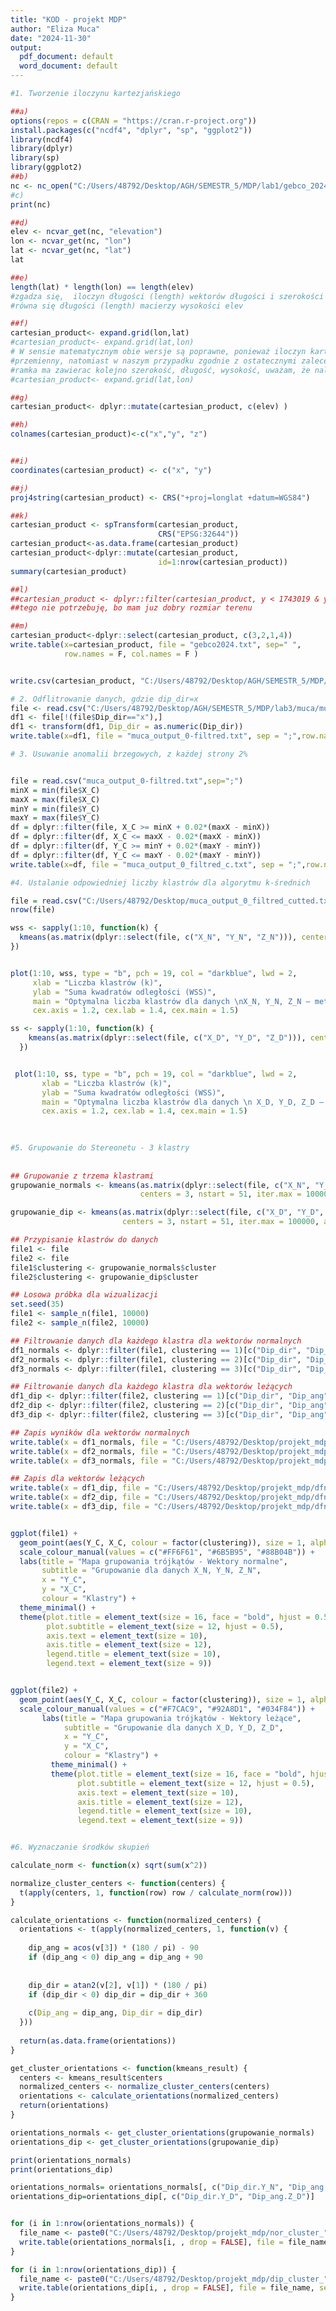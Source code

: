 ---
title: "KOD - projekt MDP"
author: "Eliza Muca"
date: "2024-11-30"
output:
  pdf_document: default
  word_document: default
---

```{r}
#1. Tworzenie iloczynu kartezjańskiego

##a)
options(repos = c(CRAN = "https://cran.r-project.org"))
install.packages(c("ncdf4", "dplyr", "sp", "ggplot2"))
library(ncdf4)
library(dplyr)
library(sp)
library(ggplot2)
##b)
nc <- nc_open("C:/Users/48792/Desktop/AGH/SEMESTR_5/MDP/lab1/gebco_2024.nc")
#c)
print(nc)

##d)
elev <- ncvar_get(nc, "elevation")
lon <- ncvar_get(nc, "lon")
lat <- ncvar_get(nc, "lat")
lat

##e)
length(lat) * length(lon) == length(elev)
#zgadza się,  iloczyn długości (length) wektorów długości i szerokości geograficznej
#równa się długości (length) macierzy wysokości elev

##f)
cartesian_product<- expand.grid(lon,lat)
#cartesian_product<- expand.grid(lat,lon) 
# W sensie matematycznym obie wersje są poprawne, ponieważ iloczyn kartezjański jest
#przemienny, natomiast w naszym przypadku zgodnie z ostatecznymi zaleceniami i tym, że nasza
#ramka ma zawierac kolejno szerokość, długość, wysokość, uważam, że należy wybrać wersję powyższą
#cartesian_product<- expand.grid(lat,lon)

##g)
cartesian_product<- dplyr::mutate(cartesian_product, c(elev) )

##h)
colnames(cartesian_product)<-c("x","y", "z")


##i)
coordinates(cartesian_product) <- c("x", "y")

##j)
proj4string(cartesian_product) <- CRS("+proj=longlat +datum=WGS84")

##k)
cartesian_product <- spTransform(cartesian_product,
                                 CRS("EPSG:32644"))
cartesian_product<-as.data.frame(cartesian_product)
cartesian_product<-dplyr::mutate(cartesian_product,
                                 id=1:nrow(cartesian_product))
summary(cartesian_product)

##l)
##cartesian_product <- dplyr::filter(cartesian_product, y < 1743019 & y > 1644731 & x > 424924 & x < 515463)
##tego nie potrzebuję, bo mam juz dobry rozmiar terenu

##m)
cartesian_product<-dplyr::select(cartesian_product, c(3,2,1,4))
write.table(x=cartesian_product, file = "gebco2024.txt", sep=" ",
            row.names = F, col.names = F )


write.csv(cartesian_product, "C:/Users/48792/Desktop/AGH/SEMESTR_5/MDP/cartesian_product.csv", row.names = FALSE)

# 2. Odflitrowanie danych, gdzie dip_dir=x
file <- read.csv("C:/Users/48792/Desktop/AGH/SEMESTR_5/MDP/lab3/muca/muca_output_0.txt",sep=";")
df1 <- file[!(file$Dip_dir=="x"),]
df1 <- transform(df1, Dip_dir = as.numeric(Dip_dir))
write.table(x=df1, file = "muca_output_0-filtred.txt", sep = ";",row.names = F)

```

```{r}
# 3. Usuwanie anomalii brzegowych, z każdej strony 2%


file = read.csv("muca_output_0-filtred.txt",sep=";")
minX = min(file$X_C)
maxX = max(file$X_C)
minY = min(file$Y_C)
maxY = max(file$Y_C)
df = dplyr::filter(file, X_C >= minX + 0.02*(maxX - minX))
df = dplyr::filter(df, X_C <= maxX - 0.02*(maxX - minX))
df = dplyr::filter(df, Y_C >= minY + 0.02*(maxY - minY))
df = dplyr::filter(df, Y_C <= maxY - 0.02*(maxY - minY))
write.table(x=df, file = "muca_output_0_filtred_c.txt", sep = ";",row.names = F)

```

```{r}

#4. Ustalanie odpowiedniej liczby klastrów dla algorytmu k-średnich

file = read.csv("C:/Users/48792/Desktop/muca_output_0_filtred_cutted.txt",sep=";")
nrow(file)

wss <- sapply(1:10, function(k) {
  kmeans(as.matrix(dplyr::select(file, c("X_N", "Y_N", "Z_N"))), centers = k, nstart = 40)$tot.withinss
})


plot(1:10, wss, type = "b", pch = 19, col = "darkblue", lwd = 2, 
     xlab = "Liczba klastrów (k)", 
     ylab = "Suma kwadratów odległości (WSS)",
     main = "Optymalna liczba klastrów dla danych \nX_N, Y_N, Z_N – metoda łokcia",
     cex.axis = 1.2, cex.lab = 1.4, cex.main = 1.5)

ss <- sapply(1:10, function(k) {
    kmeans(as.matrix(dplyr::select(file, c("X_D", "Y_D", "Z_D"))), centers = k, nstart = 50)$tot.withinss
  })


 plot(1:10, ss, type = "b", pch = 19, col = "darkblue", lwd = 2, 
       xlab = "Liczba klastrów (k)", 
       ylab = "Suma kwadratów odległości (WSS)",
       main = "Optymalna liczba klastrów dla danych \n X_D, Y_D, Z_D – metoda łokcia",
       cex.axis = 1.2, cex.lab = 1.4, cex.main = 1.5)
 
 
```

```{r}
 
#5. Grupowanie do Stereonetu - 3 klastry
 
 
## Grupowanie z trzema klastrami
grupowanie_normals <- kmeans(as.matrix(dplyr::select(file, c("X_N", "Y_N", "Z_N"))), 
                             centers = 3, nstart = 51, iter.max = 100000, algorithm = "Lloyd")

grupowanie_dip <- kmeans(as.matrix(dplyr::select(file, c("X_D", "Y_D", "Z_D"))), 
                         centers = 3, nstart = 51, iter.max = 100000, algorithm = "Lloyd")

## Przypisanie klastrów do danych
file1 <- file
file2 <- file
file1$clustering <- grupowanie_normals$cluster
file2$clustering <- grupowanie_dip$cluster

## Losowa próbka dla wizualizacji
set.seed(35)
file1 <- sample_n(file1, 10000)
file2 <- sample_n(file2, 10000)

## Filtrowanie danych dla każdego klastra dla wektorów normalnych
df1_normals <- dplyr::filter(file1, clustering == 1)[c("Dip_dir", "Dip_ang")]
df2_normals <- dplyr::filter(file1, clustering == 2)[c("Dip_dir", "Dip_ang")]
df3_normals <- dplyr::filter(file1, clustering == 3)[c("Dip_dir", "Dip_ang")]

## Filtrowanie danych dla każdego klastra dla wektorów leżących
df1_dip <- dplyr::filter(file2, clustering == 1)[c("Dip_dir", "Dip_ang")]
df2_dip <- dplyr::filter(file2, clustering == 2)[c("Dip_dir", "Dip_ang")]
df3_dip <- dplyr::filter(file2, clustering == 3)[c("Dip_dir", "Dip_ang")]

## Zapis wyników dla wektorów normalnych
write.table(x = df1_normals, file = "C:/Users/48792/Desktop/projekt_mdp/dfn_1_normals.txt", sep = ",", row.names = F, col.names = F)
write.table(x = df2_normals, file = "C:/Users/48792/Desktop/projekt_mdp/dfn_2_normals.txt", sep = ",", row.names = F, col.names = F)
write.table(x = df3_normals, file = "C:/Users/48792/Desktop/projekt_mdp/dfn_3_normals.txt", sep = ",", row.names = F, col.names = F)

## Zapis dla wektorów leżących
write.table(x = df1_dip, file = "C:/Users/48792/Desktop/projekt_mdp/dfn_1_dip.txt", sep = ",", row.names = F, col.names = F)
write.table(x = df2_dip, file = "C:/Users/48792/Desktop/projekt_mdp/dfn_2_dip.txt", sep = ",", row.names = F, col.names = F)
write.table(x = df3_dip, file = "C:/Users/48792/Desktop/projekt_mdp/dfn_3_dip.txt", sep = ",", row.names = F, col.names = F)


ggplot(file1) +
  geom_point(aes(Y_C, X_C, colour = factor(clustering)), size = 1, alpha = 0.8) +
  scale_colour_manual(values = c("#FF6F61", "#6B5B95", "#88B04B")) + 
  labs(title = "Mapa grupowania trójkątów - Wektory normalne",
       subtitle = "Grupowanie dla danych X_N, Y_N, Z_N",
       x = "Y_C", 
       y = "X_C", 
       colour = "Klastry") +
  theme_minimal() +
  theme(plot.title = element_text(size = 16, face = "bold", hjust = 0.5),
        plot.subtitle = element_text(size = 12, hjust = 0.5),
        axis.text = element_text(size = 10),
        axis.title = element_text(size = 12),
        legend.title = element_text(size = 10),
        legend.text = element_text(size = 9))


ggplot(file2) +
  geom_point(aes(Y_C, X_C, colour = factor(clustering)), size = 1, alpha = 0.8) +
  scale_colour_manual(values = c("#F7CAC9", "#92A8D1", "#034F84")) + 
       labs(title = "Mapa grupowania trójkątów - Wektory leżące",
            subtitle = "Grupowanie dla danych X_D, Y_D, Z_D",
            x = "Y_C", 
            y = "X_C", 
            colour = "Klastry") +
         theme_minimal() +
         theme(plot.title = element_text(size = 16, face = "bold", hjust = 0.5),
               plot.subtitle = element_text(size = 12, hjust = 0.5),
               axis.text = element_text(size = 10),
               axis.title = element_text(size = 12),
               legend.title = element_text(size = 10),
               legend.text = element_text(size = 9))



```


```{r}
#6. Wyznaczanie środków skupień 

calculate_norm <- function(x) sqrt(sum(x^2))

normalize_cluster_centers <- function(centers) {
  t(apply(centers, 1, function(row) row / calculate_norm(row)))
}

calculate_orientations <- function(normalized_centers) {
  orientations <- t(apply(normalized_centers, 1, function(v) {
    
    dip_ang = acos(v[3]) * (180 / pi) - 90
    if (dip_ang < 0) dip_ang = dip_ang + 90
    
    
    dip_dir = atan2(v[2], v[1]) * (180 / pi)
    if (dip_dir < 0) dip_dir = dip_dir + 360
    
    c(Dip_ang = dip_ang, Dip_dir = dip_dir)
  }))
  
  return(as.data.frame(orientations))
}

get_cluster_orientations <- function(kmeans_result) {
  centers <- kmeans_result$centers
  normalized_centers <- normalize_cluster_centers(centers)
  orientations <- calculate_orientations(normalized_centers)
  return(orientations)
}

orientations_normals <- get_cluster_orientations(grupowanie_normals)
orientations_dip <- get_cluster_orientations(grupowanie_dip)

print(orientations_normals)
print(orientations_dip)

orientations_normals= orientations_normals[, c("Dip_dir.Y_N", "Dip_ang.Z_N")]
orientations_dip=orientations_dip[, c("Dip_dir.Y_D", "Dip_ang.Z_D")]


for (i in 1:nrow(orientations_normals)) {
  file_name <- paste0("C:/Users/48792/Desktop/projekt_mdp/nor_cluster_", i, ".txt")
  write.table(orientations_normals[i, , drop = FALSE], file = file_name, sep = ",", row.names = FALSE, col.names = FALSE)
}

for (i in 1:nrow(orientations_dip)) {
  file_name <- paste0("C:/Users/48792/Desktop/projekt_mdp/dip_cluster_", i, ".txt")
  write.table(orientations_dip[i, , drop = FALSE], file = file_name, sep = ",", row.names = FALSE, col.names = FALSE)
}


```

